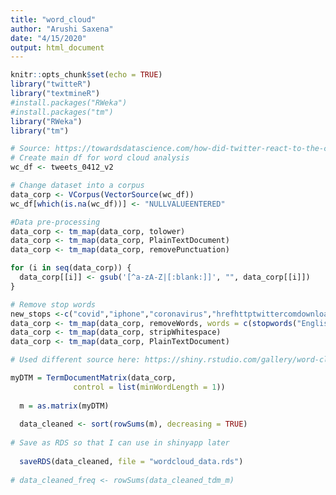 ```yaml
---
title: "word_cloud"
author: "Arushi Saxena"
date: "4/15/2020"
output: html_document
---
```


```r
knitr::opts_chunk$set(echo = TRUE)
library("twitteR")
library("textmineR")
#install.packages("RWeka")
#install.packages("tm")
library("RWeka")
library("tm")
```

```r
# Source: https://towardsdatascience.com/how-did-twitter-react-to-the-coronavirus-pandemic-2857592b449a
# Create main df for word cloud analysis
wc_df <- tweets_0412_v2

# Change dataset into a corpus
data_corp <- VCorpus(VectorSource(wc_df)) 
wc_df[which(is.na(wc_df))] <- "NULLVALUEENTERED"

#Data pre-processing
data_corp <- tm_map(data_corp, tolower)
data_corp <- tm_map(data_corp, PlainTextDocument)
data_corp <- tm_map(data_corp, removePunctuation)

for (i in seq(data_corp)) {
  data_corp[[i]] <- gsub('[^a-zA-Z|[:blank:]]', "", data_corp[[i]])
}

# Remove stop words
new_stops <-c("covid","iphone","coronavirus","hrefhttptwittercomdownloadandroid","relnofollowtwitter","androida","hrefhttptwittercomdownloadiphone","relnofollowtwitter","iphonea","web","rt","chuonlinenews","hrefhttpsmobiletwittercom","hrefhttptwittercomdownloadipad","bharianmy","lebih","berbanding","dijangkiti","kumpulan","mudah","terdedah","covidhttpstcoigdxdtmvrg","hrefhttpsabouttwittercomproductstweetdeck", "darah","httpspbstwimgcomprofilebanners","httpabstwimgcomimagesthemesthemebgpng","httpabstwimgcomimagesthemesthemebggif","also")
data_corp <- tm_map(data_corp, removeWords, words = c(stopwords("English"), new_stops))
data_corp <- tm_map(data_corp, stripWhitespace)
data_corp <- tm_map(data_corp, PlainTextDocument)

# Used different source here: https://shiny.rstudio.com/gallery/word-cloud.html 

myDTM = TermDocumentMatrix(data_corp,
              control = list(minWordLength = 1))
  
  m = as.matrix(myDTM)
  
  data_cleaned <- sort(rowSums(m), decreasing = TRUE)
  
# Save as RDS so that I can use in shinyapp later
  
  saveRDS(data_cleaned, file = "wordcloud_data.rds")
  
# data_cleaned_freq <- rowSums(data_cleaned_tdm_m)
```

